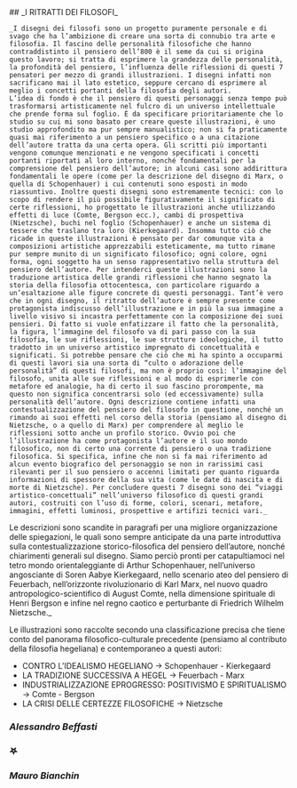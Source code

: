
<div className='flex flex-col'>
## <span style={{color:'black'}}>_I RITRATTI DEI FILOSOFI_</span>


    _I disegni dei filosofi sono un progetto puramente personale e di svago che ha l’ambizione di creare una sorta di connubio tra arte e filosofia. Il fascino delle personalità filosofiche che hanno contraddistinto il pensiero dell’800 è il seme da cui si origina questo lavoro; si tratta di esprimere la grandezza delle personalità, la profondità del pensiero, l’influenza delle riflessioni di questi 7 pensatori per mezzo di grandi illustrazioni. I disegni infatti non sacrificano mai il lato estetico, seppure cercano di esprimere al meglio i concetti portanti della filosofia degli autori.
    L’idea di fondo è che il pensiero di questi personaggi senza tempo può trasformarsi artisticamente nel fulcro di un universo intellettuale che prende forma sul foglio. È da specificare prioritariamente che lo studio su cui mi sono basato per creare queste illustrazioni, è uno studio approfondito ma pur sempre manualistico; non si fa praticamente quasi mai riferimento a un pensiero specifico o a una citazione dell’autore tratta da una certa opera. Gli scritti più importanti vengono comunque menzionati e ne vengono specificati i concetti portanti riportati al loro interno, nonché fondamentali per la comprensione del pensiero dell’autore; in alcuni casi sono addirittura fondamentali le opere (come per la descrizione del disegno di Marx, o quella di Schopenhauer) i cui contenuti sono esposti in modo riassuntivo. Inoltre questi disegni sono estremamente tecnici: con lo scopo di rendere il più possibile figurativamente il significato di certe riflessioni, ho progettato le illustrazioni anche utilizzando effetti di luce (Comte, Bergson ecc.), cambi di prospettiva (Nietzsche), buchi nel foglio (Schopenhauer) e anche un sistema di tessere che traslano tra loro (Kierkegaard). Insomma tutto ciò che ricade in queste illustrazioni è pensato per dar comunque vita a composizioni artistiche apprezzabili esteticamente, ma tutto rimane pur sempre munito di un significato filosofico; ogni colore, ogni forma, ogni soggetto ha un senso rappresentativo nella struttura del pensiero dell’autore. Per intenderci queste illustrazioni sono la traduzione artistica delle grandi riflessioni che hanno segnato la storia della filosofia ottocentesca, con particolare riguardo a un’esaltazione alle figure concrete di questi personaggi. Tant’è vero che in ogni disegno, il ritratto dell’autore è sempre presente come protagonista indiscusso dell’illustrazione e in più la sua immagine a livello visivo si incastra perfettamente con la composizione dei suoi pensieri. Di fatto si vuole enfatizzare il fatto che la personalità, la figura, l’immagine del filosofo va di pari passo con la sua filosofia, le sue riflessioni, le sue strutture ideologiche, il tutto tradotto in un universo artistico impregnato di concettualità e significati. Si potrebbe pensare che ciò che mi ha spinto a occuparmi di questi lavori sia una sorta di “culto o adorazione delle personalità” di questi filosofi, ma non è proprio così: l’immagine del filosofo, unita alle sue riflessioni e al modo di esprimerle con metafore ed analogie, ha di certo il suo fascino prorompente, ma questo non significa concentrarsi solo (ed eccessivamente) sulla personalità dell’autore. Ogni descrizione contiene infatti una contestualizzazione del pensiero del filosofo in questione, nonché un rimando ai suoi effetti nel corso della storia (pensiamo al disegno di Nietzsche, o a quello di Marx) per comprendere al meglio le riflessioni sotto anche un profilo storico. Ovvio poi che l’illustrazione ha come protagonista l’autore e il suo mondo filosofico, non di certo una corrente di pensiero o una tradizione filosofica. Si specifica, infine che non si fa mai riferimento ad alcun evento biografico del personaggio se non in rarissimi casi rilevanti per il suo pensiero o accenni limitati per quanto riguarda informazioni di spessore della sua vita (come le date di nascita e di morte di Nietzsche). Per concludere questi 7 disegni sono dei “viaggi artistico-concettuali” nell’universo filosofico di questi grandi autori, costruiti con l’uso di forme, colori, scenari, metafore, immagini, effetti luminosi, prospettive e artifizi tecnici vari._

Le descrizioni sono scandite in paragrafi per una migliore organizzazione delle spiegazioni, le quali sono sempre anticipate da una parte introduttiva sulla contestualizzazione storico-filosofica del pensiero dell’autore, nonché chiarimenti generali sul disegno. Siamo perciò pronti per catapultiamoci nel tetro mondo orientaleggiante di Arthur Schopenhauer, nell’universo angosciante di Soren Aabye Kierkegaard, nello scenario ateo del pensiero di Feuerbach, nell’orizzonte rivoluzionario di Karl Marx, nel nuovo quadro antropologico-scientifico di August Comte, nella dimensione spirituale di Henri Bergson e infine nel regno caotico e perturbante di Friedrich Wilhelm Nietzsche._

Le illustrazioni sono raccolte secondo una classificazione precisa che tiene conto del panorama filosofico-culturale precedente (pensiamo al contributo della filosofia hegeliana) e contemporaneo a questi autori:

* <Link href={'#shopenhauer-kierkegaard'} >CONTRO L’IDEALISMO HEGELIANO</Link> &rarr; Schopenhauer - Kierkegaard
* <Link href={'#feuerbach-marx'}>LA TRADIZIONE SUCCESSIVA A HEGEL</Link>  &rarr; Feuerbach - Marx
* <Link href={'#comte-bergson'}>INDUSTRIALIZZAZIONE EPROGRESSO: POSITIVISMO E SPIRITUALISMO</Link>  &rarr; Comte - Bergson
* <Link href={'#nietzsche'}>LA CRISI DELLE CERTEZZE FILOSOFICHE</Link>  &rarr; Nietzsche

### <div className='flex justify-center'>**_Alessandro Beffasti_**</div>
### <div className='flex justify-center'>**𖤐**</div>
### <div className='flex justify-center'>**_Mauro Bianchin_**</div>

</div>


>
